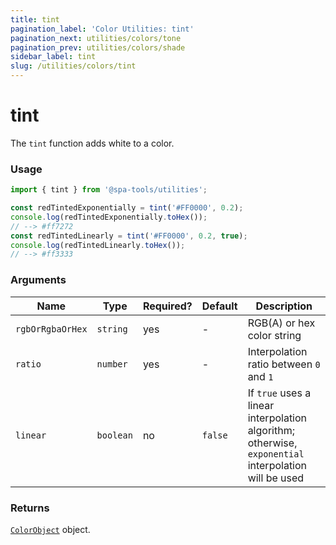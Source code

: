 ```yaml
---
title: tint
pagination_label: 'Color Utilities: tint'
pagination_next: utilities/colors/tone
pagination_prev: utilities/colors/shade
sidebar_label: tint
slug: /utilities/colors/tint
---
```



<PackageCaption packageName='@spa-tools/utilities' />

# tint

The `tint` function adds white to a color.

### Usage

```ts
import { tint } from '@spa-tools/utilities';

const redTintedExponentially = tint('#FF0000', 0.2);
console.log(redTintedExponentially.toHex());
// --> #ff7272
const redTintedLinearly = tint('#FF0000', 0.2, true);
console.log(redTintedLinearly.toHex());
// --> #ff3333
```

### Arguments

| Name             | Type      | Required? | Default | Description                                                                                          |
| ---------------- | --------- | --------- | ------- | ---------------------------------------------------------------------------------------------------- |
| `rgbOrRgbaOrHex` | `string`  | yes       | -       | RGB\(A\) or hex color string                                                                         |
| `ratio`          | `number`  | yes       | -       | Interpolation ratio between `0` and `1`                                                              |
| `linear`         | `boolean` | no        | `false` | If `true` uses a linear interpolation algorithm; otherwise, `exponential` interpolation will be used |

### Returns

[`ColorObject`](color-object) object.
